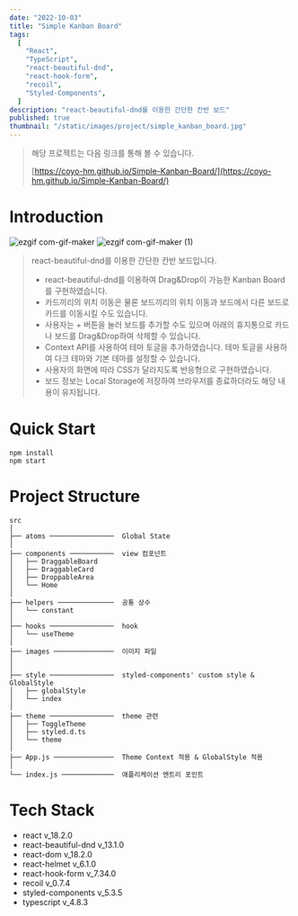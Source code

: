 ```yaml
---
date: "2022-10-03"
title: "Simple Kanban Board"
tags:
  [
    "React",
    "TypeScript",
    "react-beautiful-dnd",
    "react-hook-form",
    "recoil",
    "Styled-Components",
  ]
description: "react-beautiful-dnd를 이용한 간단한 칸반 보드"
published: true
thumbnail: "/static/images/project/simple_kanban_board.jpg"
---
```


> 해당 프로젝트는 다음 링크를 통해 볼 수 있습니다.
>
> [https://coyo-hm.github.io/Simple-Kanban-Board/](https://coyo-hm.github.io/Simple-Kanban-Board/)

# Introduction

![ezgif com-gif-maker](https://user-images.githubusercontent.com/56423604/190454639-62c2abb5-359b-4e33-bc6a-fe45c2fcf3c1.gif)
![ezgif com-gif-maker (1)](https://user-images.githubusercontent.com/56423604/190454736-c55b9ec0-4d28-436e-bb20-7955f2828167.gif)

> react-beautiful-dnd를 이용한 간단한 칸반 보드입니다.
>
> - react-beautiful-dnd를 이용하여 Drag&Drop이 가능한 Kanban Board를 구현하였습니다.
> - 카드끼리의 위치 이동은 물론 보드끼리의 위치 이동과 보드에서 다른 보드로 카드를 이동시킬 수도 있습니다.
> - 사용자는 + 버튼을 눌러 보드를 추가할 수도 있으며 아래의 휴지통으로 카드나 보드를 Drag&Drop하여 삭제할 수 있습니다.
> - Context API를 사용하여 테마 토글을 추가하였습니다. 테마 토글을 사용하여 다크 테마와 기본 테마를 설정할 수 있습니다.
> - 사용자의 화면에 따라 CSS가 달라지도록 반응형으로 구현하였습니다.
> - 보드 정보는 Local Storage에 저장하여 브라우저를 종료하더라도 해당 내용이 유지됩니다.

# Quick Start

```shell
npm install
npm start
```

# Project Structure

```Plain text
src
│
├── atoms ────────────────  Global State
│
├── components ───────────  view 컴포넌트
│   ├── DraggableBoard
│   ├── DraggableCard
│   ├── DroppableArea
│   └── Home
│
├── helpers ──────────────  공통 상수
│   └── constant
│
├── hooks ────────────────  hook
│   └── useTheme
│
├── images ───────────────  이미지 파일
│
│
├── style ────────────────  styled-components' custom style & GlobalStyle
│   ├── globalStyle
│   └── index
│
├── theme ────────────────  theme 관련
│   ├── ToggleTheme
│   ├── styled.d.ts
│   └── theme
│
├── App.js ───────────────  Theme Context 적용 & GlobalStyle 적용
│
└── index.js ─────────────  애플리케이션 엔트리 포인트
```

# Tech Stack

- react v_18.2.0
- react-beautiful-dnd v_13.1.0
- react-dom v_18.2.0
- react-helmet v_6.1.0
- react-hook-form v_7.34.0
- recoil v_0.7.4
- styled-components v_5.3.5
- typescript v_4.8.3
